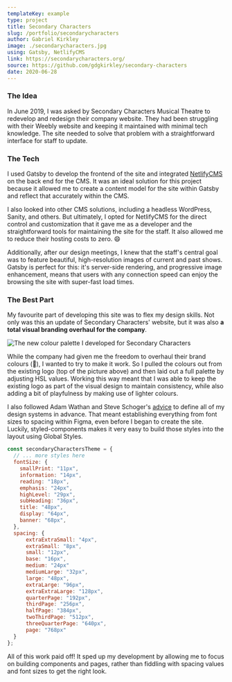 ```yaml
---
templateKey: example
type: project
title: Secondary Characters
slug: /portfolio/secondarycharacters
author: Gabriel Kirkley
image: ./secondarycharacters.jpg
using: Gatsby, NetlifyCMS
link: https://secondarycharacters.org/
source: https://github.com/gdgkirkley/secondary-characters
date: 2020-06-28
---
```


### The Idea

In June 2019, I was asked by Secondary Characters Musical Theatre to redevelop
and redesign their company website. They had been struggling with their Weebly
website and keeping it maintained with minimal tech knowledge. The site needed
to solve that problem with a straightforward interface for staff to update.

### The Tech

I used Gatsby to develop the frontend of the site and integrated
[NetlifyCMS](https://www.netlifycms.org/) on the back end for the CMS. It was an
ideal solution for this project because it allowed me to create a content model
for the site within Gatsby and reflect that accurately within the CMS.

I also looked into other CMS solutions, including a headless WordPress, Sanity,
and others. But ultimately, I opted for NetlifyCMS for the direct control and
customization that it gave me as a developer and the straightforward tools for
maintaining the site for the staff. It also allowed me to reduce their hosting
costs to zero. <span aria-label="Grinning face with smiling eyes">😄</span>

Additionally, after our design meetings, I knew that the staff's central goal
was to feature beautiful, high-resolution images of current and past shows.
Gatsby is perfect for this: it's server-side rendering, and progressive image
enhancement, means that users with any connection speed can enjoy the browsing
the site with super-fast load times.

### The Best Part

My favourite part of developing this site was to flex my design skills. Not only
was this an update of Secondary Characters' website, but it was also **a total
visual branding overhaul for the company**.

![The new colour palette I developed for Secondary Characters](./sc-colourpalette.jpg)

While the company had given me the freedom to overhaul their brand colours
(<span aria-label="Exploding head">🤯</span>), I wanted to try to make it work.
So I pulled the colours out from the existing logo (top of the picture above)
and then laid out a full palette by adjusting HSL values. Working this way meant
that I was able to keep the existing logo as part of the visual design to
maintain consistency, while also adding a bit of playfulness by making use of
lighter colours.

I also followed Adam Wathan and Steve Schoger's
[advice](https://refactoringui.com/) to define all of my design systems in
advance. That meant establishing everything from font sizes to spacing within
Figma, even before I began to create the site. Luckily, styled-components makes
it very easy to build those styles into the layout using Global Styles.

```js
const secondaryCharactersTheme = {
  // ... more styles here
  fontSize: {
    smallPrint: "11px",
    information: "14px",
    reading: "18px",
    emphasis: "24px",
    highLevel: "29px",
    subHeading: "36px",
    title: "48px",
    display: "64px",
    banner: "68px",
  },
  spacing: {
      extraExtraSmall: "4px",
      extraSmall: "8px",
      small: "12px",
      base: "16px",
      medium: "24px"
      mediumLarge: "32px",
      large: "48px",
      extraLarge: "96px",
      extraExtraLarge: "128px",
      quarterPage: "192px",
      thirdPage: "256px",
      halfPage: "384px",
      twoThirdPage: "512px",
      threeQuarterPage: "640px",
      page: "768px"
  }
};
```

All of this work paid off! It sped up my development by allowing me to focus on
building components and pages, rather than fiddling with spacing values and font
sizes to get the right look.
